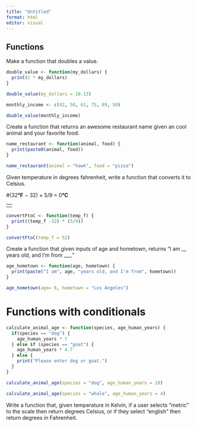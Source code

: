 ```yaml
---
title: "Untitled"
format: html
editor: visual
---
```


## Functions

Make a function that doubles a value.

```r
double_value <- function(my_dollars) {
  print(2 * my_dollars)
}
```

```r
double_value(my_dollars = 10.13)
```

```r
monthly_income <- c(42, 50, 61, 75, 89, 50)

double_value(monthly_income)
```

Create a function that returns an awesome restaurant name given an cool animal and your favorite food.

```r
name_restaurant <- function(animal, food) {
  print(paste0(animal, food))
}

name_restaurant(animal = "hawk", food = "pizza")
```

Given temperature in degrees fahrenheit, write a function that converts it to Celsius.

#(32**°F** − 32) × 5/9 = 0**°C**

|     |
|-----|
|     |

```r

convertFtoC <- function(temp_f) {
  print((temp_f -32) * (5/9))
}
```

```r
convertFtoC(temp_f = 52)
```

Create a function that given inputs of age and hometown, returns "I am \_\_ years old, and I'm from \_\_\_."

```r
age_hometown <- function(age, hometown) {
  print(paste("I am", age, "years old, and I'm from", hometown))
}

age_hometown(age= 6, hometown = "Los Angeles")
```

# Functions with conditionals

```r
calculate_animal_age <- function(species, age_human_years) {
  if(species == "dog") {
    age_human_years * 7
  } else if (species == "goat") {
    age_human_years * 4.7
  } else {
    print("Please enter dog or goat.")
  }
}
```

```r
calculate_animal_age(species = "dog", age_human_years = 10)

calculate_animal_age(species = "whale", age_human_years = 4)
```

Write a function that, given temperature in Kelvin, if a user selects "metric" to the scale then return degrees Celsius, or if they select "english" then return degrees in Fahrenheit.
